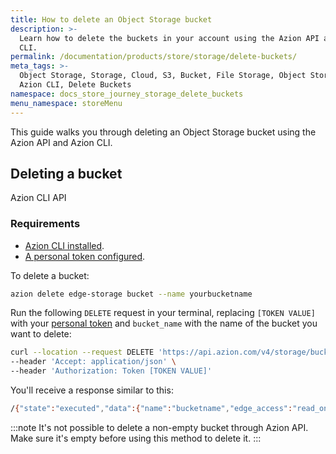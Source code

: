 ```yaml
---
title: How to delete an Object Storage bucket
description: >-
  Learn how to delete the buckets in your account using the Azion API and Azion
  CLI.
permalink: /documentation/products/store/storage/delete-buckets/
meta_tags: >-
  Object Storage, Storage, Cloud, S3, Bucket, File Storage, Object Storage, API,
  Azion CLI, Delete Buckets
namespace: docs_store_journey_storage_delete_buckets
menu_namespace: storeMenu
---
```



This guide walks you through deleting an Object Storage bucket using the Azion API and Azion CLI. 

## Deleting a bucket

<Tabs client:visible>
    <Fragment slot="tab.cli">Azion CLI</Fragment>
    <Fragment slot="tab.api">API</Fragment>

<Fragment slot="panel.cli">

### Requirements 

- [Azion CLI installed](/en/documentation/products/azion-cli/overview/#installing-azion-cli). 
- [A personal token configured](/en/documentation/devtools/cli/globals/#token).

To delete a bucket: 

```bash 
azion delete edge-storage bucket --name yourbucketname
```

</Fragment>

<Fragment slot="panel.api">
 
Run the following `DELETE` request in your terminal, replacing `[TOKEN VALUE]` with your [personal token](/en/documentation/products/guides/personal-tokens/) and `bucket_name` with the name of the bucket you want to delete:

```bash
curl --location --request DELETE 'https://api.azion.com/v4/storage/buckets/bucket_name' \
--header 'Accept: application/json' \
--header 'Authorization: Token [TOKEN VALUE]'
```

You'll receive a response similar to this: 

```bash 
/{"state":"executed","data":{"name":"bucketname","edge_access":"read_only"}}% 
```

:::note
It's not possible to delete a non-empty bucket through Azion API. Make sure it's empty before using this method to delete it.
:::

</Fragment>

</Tabs>

